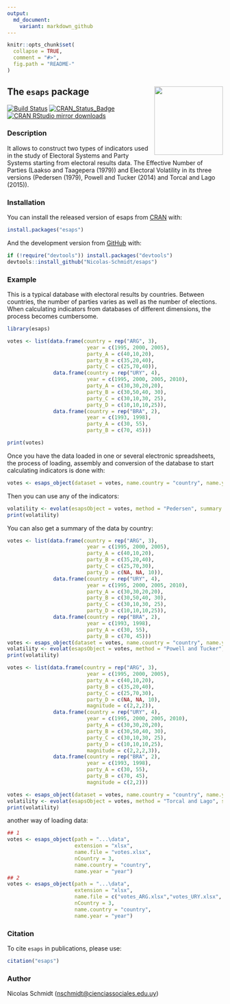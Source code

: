 ```yaml
---
output:
  md_document:
    variant: markdown_github
---
```


<!-- README.md is generated from README.Rmd. Please edit that file -->

```r
knitr::opts_chunk$set(
  collapse = TRUE,
  comment = "#>",
  fig.path = "README-"
)
```



## The `esaps` package <img src="logo.png" style="margin-left:10px;margin-bottom:5px;" width="160" align="right"></a>

[![Build Status](https://travis-ci.org/Nicolas-Schmidt/esaps.svg?branch=master)](https://travis-ci.org/Nicolas-Schmidt/esaps) [![CRAN_Status_Badge](https://www.r-pkg.org/badges/version/esaps)](https://cran.r-project.org/package=esaps)
[![CRAN RStudio mirror downloads](https://cranlogs.r-pkg.org/badges/esaps?color=brightgreen)](https://www.r-pkg.org/pkg/esaps)

### Description

It allows to construct two types of indicators used in the study of Electoral Systems and Party Systems starting from electoral results data. The Effective Number of Parties (Laakso and Taagepera (1979)) and Electoral Volatility in its three versions (Pedersen (1979), Powell and Tucker (2014) and Torcal and Lago (2015)).

### Installation

You can install the released version of esaps from [CRAN](https://cran.r-project.org/) with:

```r
install.packages("esaps")
```

And the development version from [GitHub](https://cran.r-project.org/) with:

```r
if (!require("devtools")) install.packages("devtools")
devtools::install_github("Nicolas-Schmidt/esaps")
```


### Example

This is a typical database with electoral results by countries. Between countries, the number of parties varies as well as the number of elections. When calculating indicators from databases of different dimensions, the process becomes cumbersome. 

```r
library(esaps)

votes <- list(data.frame(country = rep("ARG", 3),
                          year = c(1995, 2000, 2005),
                          party_A = c(40,10,20),
                          party_B = c(35,20,40),
                          party_C = c(25,70,40)),
               data.frame(country = rep("URY", 4),
                          year = c(1995, 2000, 2005, 2010),
                          party_A = c(30,30,20,20),
                          party_B = c(30,50,40, 30),
                          party_C = c(30,10,30, 25),
                          party_D = c(10,10,10,25)),
               data.frame(country = rep("BRA", 2),
                          year = c(1993, 1998),
                          party_A = c(30, 55),
                          party_B = c(70, 45)))

print(votes)

```


Once you have the data loaded in one or several electronic spreadsheets, the process of loading, assembly and conversion of the database to start calculating indicators is done with:

```r
votes <- esaps_object(dataset = votes, name.country = "country", name.year = "year")
```

Then you can use any of the indicators:

```r
volatility <- evolat(esapsObject = votes, method = "Pedersen", summary = FALSE)
print(volatility)
```

You can also get a summary of the data by country:

```r
votes <- list(data.frame(country = rep("ARG", 3),
                          year = c(1995, 2000, 2005),
                          party_A = c(40,10,20),
                          party_B = c(35,20,40),
                          party_C = c(25,70,30),
                          party_D = c(NA, NA, 10)),        
               data.frame(country = rep("URY", 4),
                          year = c(1995, 2000, 2005, 2010),
                          party_A = c(30,30,20,20),
                          party_B = c(30,50,40, 30),
                          party_C = c(30,10,30, 25),
                          party_D = c(10,10,10,25)),
               data.frame(country = rep("BRA", 2),
                          year = c(1993, 1998),
                          party_A = c(30, 55),
                          party_B = c(70, 45)))
votes <- esaps_object(dataset = votes, name.country = "country", name.year = "year")
volatility <- evolat(esapsObject = votes, method = "Powell and Tucker", summary = TRUE)
print(volatility)

votes <- list(data.frame(country = rep("ARG", 3),
                          year = c(1995, 2000, 2005),
                          party_A = c(40,10,20),
                          party_B = c(35,20,40),
                          party_C = c(25,70,30),
                          party_D = c(NA, NA, 10),
                          magnitude = c(2,2,2)),        
               data.frame(country = rep("URY", 4),
                          year = c(1995, 2000, 2005, 2010),
                          party_A = c(30,30,20,20),
                          party_B = c(30,50,40, 30),
                          party_C = c(30,10,30, 25),
                          party_D = c(10,10,10,25),
                          magnitude = c(2,2,2,3)),
               data.frame(country = rep("BRA", 2),
                          year = c(1993, 1998),
                          party_A = c(30, 55),
                          party_B = c(70, 45),
                          magnitude = c(2,2)))

votes <- esaps_object(dataset = votes, name.country = "country", name.year = "year", name.M = "magnitude")
volatility <- evolat(esapsObject = votes, method = "Torcal and Lago", summary = TRUE)
print(volatility)

```

another way of loading data:

```r
## 1
votes <- esaps_object(path = "...\data",
                      extension = "xlsx",
                      name.file = "votes.xlsx",
                      nCountry = 3, 
                      name.country = "country", 
                      name.year = "year")
## 2
votes <- esaps_object(path = "...\data",
                      extension = "xlsx",
                      name.file = c("votes_ARG.xlsx","votes_URY.xlsx", "votes_BRA.xlsx"),
                      nCountry = 3, 
                      name.country = "country", 
                      name.year = "year")

```








### Citation

To cite `esaps` in publications, please use:

```r
citation("esaps")
```

### Author

Nicolas Schmidt (<nschmidt@cienciassociales.edu.uy>)



